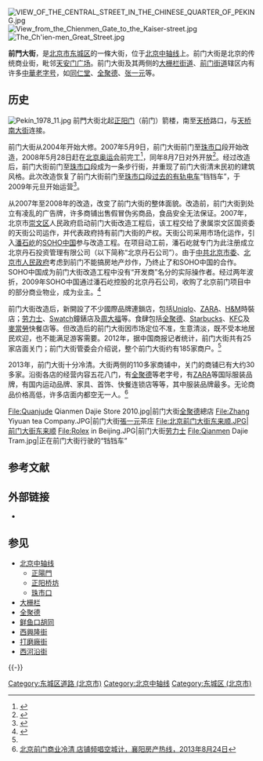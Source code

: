 {{Infobox China Road
|路牌类型 = Beijing
|道路方向 = NS
|中文道路名称 = 前门大街
|道路名称拼音 = QIANMEN DAJIE
|图片 = File:Qianmen Dajie View1 2010.jpg
|图片说明 = 2010年的前门大街
|道路属性 = 
|道路总长度 = 
|车速限制 = 
|行车线数量 = 
|所在地区 = [[北京市|北京市]][[东城区|东城区]]<br />{{coord|39|53|44.8|N|116|23|53.3|E|region:CN-11_type:landmark|display=inline,title}}
|起点 = [[正阳门|正阳门]]（“前门”）
|终点 = [[北京天桥|天桥]]路口
|路段主要建筑 = [[正阳桥坊|正阳桥坊]]（“五牌楼”）
}}
[[File:VIEW_OF_THE_CENTRAL_STREET_IN_THE_CHINESE_QUARTER_OF_PEKING.jpg|thumb]]
[[File:View_from_the_Chienmen_Gate_to_the_Kaiser-street.jpg|thumb]]
[[File:The_Ch'ien-men_Great_Street.jpg|thumb]]
{{北京中轴线}}

'''前門大街'''，是[[北京市|北京市]][[东城区_(北京市)|东城区]]的一條大街，位于[[北京中轴线|北京中轴线]]上。前门大街是北京的传统商业街，毗邻[[天安门广场|天安门广场]]。前门大街及其两侧的[[大栅栏街道|大栅栏街道]]、[[前门街道|前门街道]]辖区内有许多[[中華老字号|中華老字号]]，如[[同仁堂|同仁堂]]、[[全聚德|全聚德]]、[[张一元|张一元]]等。

== 历史 ==
[[File:Pekín_1978_11.jpg|thumb]]
前門大街北起[[正阳门|正阳门]]（前门）箭楼，南至[[天桥|天桥]]路口，与[[天桥南大街|天桥南大街]]连接。

前门大街从2004年开始大修。2007年5月9日，前门大街前门至[[珠市口|珠市口]]段开始改造，2008年5月28日赶在[[2008年北京奥运会|北京奥运会]]前完工<ref>{{Cite web |url=http://beijing.qianlong.com/3825/2008/05/28/3562@4464640.htm |title=前门大街改造完工，千龙网，2008-05-28 |access-date=2009-11-08 |archive-url=https://web.archive.org/web/20160304114313/http://beijing.qianlong.com/3825/2008/05/28/3562@4464640.htm |archive-date=2016-03-04 |dead-url=yes }}</ref>，同年8月7日对外开放<ref>{{Cite web |url=http://news.sohu.com/20080729/n258450772.shtml |title=前门大街8月7日开街 当当车暂不对游客开放，搜狐，2008-07-29 |accessdate=2009-11-08 |archive-date=2016-03-05 |archive-url=https://web.archive.org/web/20160305012724/http://news.sohu.com/20080729/n258450772.shtml |dead-url=no }}</ref>。经过改造后，前门大街前门至[[珠市口|珠市口]]段成为一条步行街，并重现了前门大街清末民初的建筑风格。此次改造恢复了前门大街前门至[[珠市口|珠市口]]段[[北京有轨电车|过去的有轨电车]]“铛铛车”，于2009年元旦开始运营<ref>{{Cite web |url=http://www.bj.xinhuanet.com/bjpd_sdwm/2008-12/29/content_15313137.htm |title=前门当当车元旦开放，新华网，2008-12-29 |accessdate=2009-11-08 |archive-date=2009-01-20 |archive-url=https://web.archive.org/web/20090120004412/http://bj.xinhuanet.com/bjpd_sdwm/2008-12/29/content_15313137.htm |dead-url=no }}</ref>。

从2007年至2008年的改造，改变了前门大街的整体面貌。改造前，前门大街到处立有凌乱的广告牌，许多商铺出售假冒伪劣商品，食品安全无法保证。2007年，北京市[[崇文区|崇文区]]人民政府启动前门大街改造工程后，该工程交给了隶属崇文区国资委的天街公司运作，并代表政府持有前门大街的产权。天街公司采用市场化运作，引入[[潘石屹|潘石屹]]的[[SOHO中国|SOHO中国]]参与改造工程。在项目动工前，潘石屹就专门为此注册成立北京丹石投资管理有限公司（以下简称“北京丹石公司”）。由于[[中共北京市委|中共北京市委]]、[[北京市人民政府|北京市人民政府]]考虑到前门不能搞房地产炒作，乃终止了和SOHO中国的合作。SOHO中国成为前门大街改造工程中没有“开发商”名分的实际操作者。经过两年波折，2009年SOHO中国通过潘石屹控股的北京丹石公司，收购了北京前门项目中的部分商业物业，成为业主。<ref name=sohu>{{Cite web |url=http://roll.sohu.com/20121122/n358362516.shtml |title=前门大街 天安门前的商业烦恼，搜狐，2012-11-22 |access-date=2013-09-17 |archive-url=https://web.archive.org/web/20171230230119/http://roll.sohu.com/20121122/n358362516.shtml |archive-date=2017-12-30 |dead-url=yes }}</ref>

前门大街改造后，新開設了不少國際品牌連鎖店，包括[[Uniqlo|Uniqlo]]、[[ZARA|ZARA]]、[[H&M|H&M]]時裝店；[[劳力士|劳力士]]、[[Swatch|Swatch]]鐘錶店及[[周大福|周大福]]等。食肆包括[[全聚德|全聚德]]、[[Starbucks|Starbucks]]、[[KFC|KFC]]及[[麥當勞|麥當勞]]快餐店等。但改造后的前门大街因市场定位不准，生意清淡，既不受本地居民欢迎，也不能满足游客需要。2012年，据中国商报记者统计，前门大街共有25家店面关门；前门大街管委会介绍说，整个前门大街约有185家商户。<ref name=sohu/>

2013年，前门大街十分冷清。大街两侧的110多家商铺中，关门的商铺已有大约30多家。沿街各店的经营内容五花八门，有[[全聚德|全聚德]]等老字号，有[[ZARA|ZARA]]等国际服装品牌，有国内运动品牌、家具、首饰、快餐连锁店等等，其中服装品牌最多。无论商品价格高低，许多店面内都空无一人。<ref>[http://www.xffcol.com/News_View.Asp?Xid=62284 北京前门商业冷清 店铺频唱空城计，襄阳房产热线，2013年8月24日]{{Dead link|date=2019年5月 |bot=InternetArchiveBot |fix-attempted=yes }}</ref>

<gallery>
File:Quanjude Qianmen Dajie Store 2010.jpg|前门大街[[全聚德|全聚德]]總店
File:Zhang Yiyuan tea Company.JPG|前门大街[[張一元|張一元]]茶庄
File:北京前门大街东来顺.JPG|前门大街[[东来顺|东来顺]]
File:Rolex in Beijing.JPG|前门大街[[劳力士|劳力士]]
File:Qianmen Dajie Tram.jpg|正在前门大街行驶的“铛铛车”
</gallery>

== 参考文献 ==
{{Reflist}}

== 外部链接 ==
* {{Commons category-inline|Qianmen Dajie}}

== 参见 ==
{{Portal box|北京}}
* [[北京中轴线|北京中轴线]]
** [[正陽門|正陽門]]
** [[正阳桥坊|正阳桥坊]]
** [[珠市口|珠市口]]
* [[大栅栏|大栅栏]]
* [[全聚德|全聚德]]
* [[鲜鱼口胡同|鲜鱼口胡同]]
* [[西興隆街|西興隆街]]
* [[打磨廠街|打磨廠街]]
* [[西河沿街|西河沿街]]

{{-}}
{{北京南中轴路}}
{{SOHO中国}}
{{Authority control}}

[[Category:东城区道路_(北京市)|Category:东城区道路 (北京市)]]
[[Category:北京中轴线|Category:北京中轴线]]
[[Category:东城区_(北京市)|Category:东城区 (北京市)]]